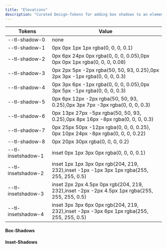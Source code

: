 ```yaml
---
title: "Elevations"
description: "Curated Design-Tokens for adding box shadows to an element. "
---
```



| Tokens             | Value                                                                                         |
| ------------------ | --------------------------------------------------------------------------------------------- |
| --tl-shadow-0      | none                                                                                          |
| --tl-shadow-1      | 0px 0px 1px 1px rgba(0, 0, 0, 0.1)                                                            |
| --tl-shadow-2      | 0px 6px 24px 0px rgba(0, 0, 0, 0.05),0px 0px 0px 1px rgba(0, 0, 0, 0.08)                      |
| --tl-shadow-3      | 0px 2px 5px -2px rgba(50, 50, 93, 0.25),0px 2px 3px -1px rgba(0, 0, 0, 0.3)                   |
| --tl-shadow-4      | 0px 3px 6px -1px rgba(0, 0, 0, 0.05),0px 3px 5px -1px rgba(0, 0, 0, 0.3)                      |
| --tl-shadow-5      | 0px 6px 12px -2px rgba(50, 50, 93, 0.25),0px 3px 7px -3px rgba(0, 0, 0, 0.3)                  |
| --tl-shadow-6      | 0px 13px 27px -5px rgba(50, 50, 93, 0.25),0px 8px 16px -8px rgba(0, 0, 0, 0.3)                |
| --tl-shadow-7      | 0px 25px 50px -12px rgba(0, 0, 0, 0.25), 0px 10px 24px -8px rgba(0, 0, 0, 0.22)               |
| --tl-shadow-8      | 0px 20px 30px rgba(0, 0, 0, 0.2)                                                              |
| --tl-insetshadow-1 | inset 0px 1px 3px 0px rgba(0, 0, 0, 0.1)                                                      |
| --tl-insetshadow-2 | inset 1px 1px 3px 0px rgb(204, 219, 232),inset -1px -1px 3px 1px rgba(255, 255, 255, 0.5)     |
| --tl-insetshadow-3 | inset 2px 2px 4.5px 0px rgb(204, 219, 232),inset -2px -2px 4.5px 1px rgba(255, 255, 255, 0.5) |
| --tl-insetshadow-4 | inset 3px 3px 6px 0px rgb(204, 219, 232),inset -3px -3px 6px 1px rgba(255, 255, 255, 0.5)     |

#### Box-Shadows

<Elevation inset={false} count={9} />

#### Inset-Shadows

<Elevation inset={true} count={4} />
